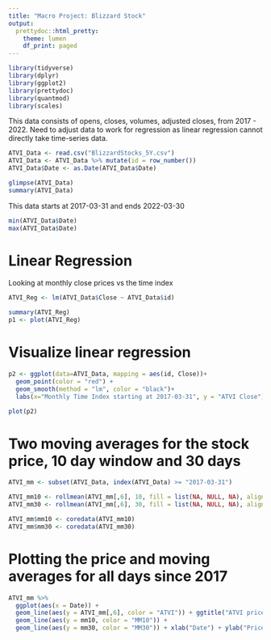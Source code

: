 ---
title: "Macro Project: Blizzard Stock"
output:
  prettydoc::html_pretty:
    theme: lumen
    df_print: paged
---

```{r}
library(tidyverse)
library(dplyr)
library(ggplot2)
library(prettydoc)
library(quantmod)
library(scales)

```

This data consists of opens, closes, volumes, adjusted closes, from 2017 - 2022. Need to adjust data to work for regression as linear regression cannot directly take time-series data.
```{r}
ATVI_Data <- read.csv("BlizzardStocks_5Y.csv")
ATVI_Data <- ATVI_Data %>% mutate(id = row_number())
ATVI_Data$Date <- as.Date(ATVI_Data$Date)

glimpse(ATVI_Data)
summary(ATVI_Data)
```

This data starts at 2017-03-31 and ends 2022-03-30
```{r}
min(ATVI_Data$Date)
max(ATVI_Data$Date)
```



# Linear Regression
Looking at monthly close prices vs the time index
```{r}
ATVI_Reg <- lm(ATVI_Data$Close ~ ATVI_Data$id)

summary(ATVI_Reg)
p1 <- plot(ATVI_Reg)
```

# Visualize linear regression
```{r}
p2 <- ggplot(data=ATVI_Data, mapping = aes(id, Close))+
  geom_point(color = "red") +
  geom_smooth(method = "lm", color = "black")+
  labs(x="Monthly Time Index starting at 2017-03-31", y = "ATVI Close")

plot(p2)
```

# Two moving averages for the stock price, 10 day window and 30 days
```{r}
ATVI_mm <- subset(ATVI_Data, index(ATVI_Data) >= "2017-03-31")

ATVI_mm10 <- rollmean(ATVI_mm[,6], 10, fill = list(NA, NULL, NA), align = "right")
ATVI_mm30 <- rollmean(ATVI_mm[,6], 30, fill = list(NA, NULL, NA), align = "right")

ATVI_mm$mm10 <- coredata(ATVI_mm10)
ATVI_mm$mm30 <- coredata(ATVI_mm30)
```



# Plotting the price and moving averages for all days since 2017
```{r}
ATVI_mm %>% 
  ggplot(aes(x = Date)) +
  geom_line(aes(y = ATVI_mm[,6], color = "ATVI")) + ggtitle("ATVI prices ") +
  geom_line(aes(y = mm10, color = "MM10")) +
  geom_line(aes(y = mm30, color = "MM30")) + xlab("Date") + ylab("Price")
```


